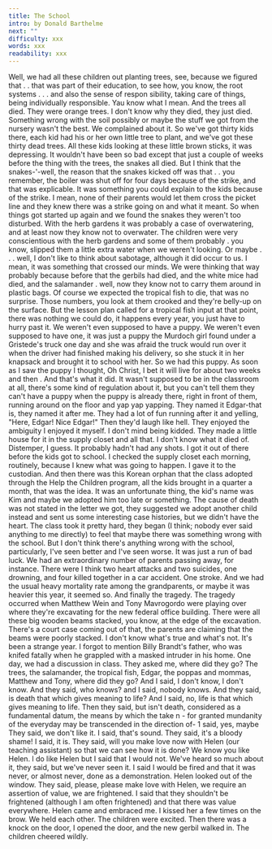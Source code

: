 ```yaml
---
title: The School
intro: by Donald Barthelme
next: ""
difficulty: xxx
words: xxx
readability: xxx
---
```


Well, we had all these children out planting trees, see, because we figured that .   . that was part of their education, to see how, you know, the root systems . . . and also the sense of respon­ sibility, taking care of things, being individually responsible. Yau know what I mean. And the trees all died. They were orange trees. I don't know why they died, they just died. Something wrong with the soil possibly or maybe the stuff we got from the nursery wasn't the best. We complained about it. So we've got thirty kids there, each kid had his or her own little tree to plant, and we've got these thirty dead trees. All these kids looking at these little brown sticks, it was depressing.
It wouldn't have been so bad except that just a couple of weeks before the thing with the trees, the snakes all died. But I think that the snakes-'-well, the reason that the snakes kicked off was that . . you remember, the boiler was shut off for four days because of the strike, and that was explicable. It was something you could explain to the kids because of the strike. I mean, none of their parents would let them cross the picket line and they knew there was a strike going on and what it meant. So when things got started up again and we found the snakes they weren't too disturbed.
With the herb gardens it was probably a case of overwatering, and at least now they know not to overwater. The children were very conscientious with the herb gardens and some of them probably .   you know, slipped them a little extra water when we weren't looking. Or maybe . . . well, I don't like to think about sabotage, although it did occur to us. I mean, it was something that crossed our minds. We were thinking that way probably because before that the gerbils had died, and the white mice had died, and the salamander .   well, now they know not to carry them around in plastic bags.
Of course we expected the tropical fish to die, that was no surprise. Those numbers, you look at them crooked and they're belly-up on the surface. But the lesson plan called for a tropical­ fish input at that point, there was nothing we could do, it happens every year, you just have to hurry past it.
We weren't even supposed to have a puppy.
We weren't even supposed to have one, it was just a puppy the Murdoch girl found under a Gristede's truck one day and she was afraid the truck would run over it when the driver had finished making his delivery, so she stuck it in her knapsack and brought it to school with her. So we had this puppy. As soon as I saw the puppy I thought, Oh Christ, I bet it will live for about two weeks and then . And that's what it did. It wasn't supposed to be in the classroom at all, there's some kind of regulation about it, but you can't tell them they can't have a puppy when the puppy is already there, right in front of them, running around on the floor and yap yap yapping. They named it Edgar-that is, they named it after me. They had a lot of fun running after it and yelling, "Here, Edgar! Nice Edgar!" Then they'd laugh like hell. They enjoyed the ambiguity I enjoyed it myself. I don't mind being kidded. They made a little house for it in the supply closet and all that. I don't know what it died of. Distemper, I guess. It probably
hadn't had any shots. I got it out of there before the kids got to school. I checked the supply closet each morning, routinely, because I knew what was going to happen. I gave it to the custodian.
And then there was this Korean orphan that the class adopted through the Help the Children program, all the kids brought in a quarter a month, that was the idea. It was an unfortunate thing, the kid's name was Kim and maybe we adopted him too late or something. The cause of death was not stated in the letter we got, they suggested we adopt another child instead and sent us some interesting case histories, but we didn't have the heart. The class took it pretty hard, they began (I think; nobody ever said anything to me directly) to feel that maybe there was something wrong with the school. But I don't think there's anything wrong with the school, particularly, I've seen better and I've seen worse. It was just a run of bad luck. We had an extraordinary number of parents passing away, for instance. There were I think two heart attacks and two suicides, one drowning, and four killed together in a car accident. One stroke. And we had the usual heavy mortality rate among the grandparents, or maybe it was heavier this year, it seemed so. And finally the tragedy.
The tragedy occurred when Matthew Wein and Tony Mavrogordo were playing over where they're excavating for the new federal office building. There were all these big wooden beams stacked, you know, at the edge of the excavation. There's a court case coming out of that, the parents are claiming that the beams were poorly stacked. I don't know what's true and what's not. It's been a strange year.
I forgot to mention Billy Brandt's father, who was knifed fatally when he grappled with a masked intruder in his home.
One day, we had a discussion in class. They asked me, where did they go? The trees, the salamander, the tropical fish, Edgar, the poppas and mommas, Matthew and Tony, where did they go? And I said, I don't know, I don't know. And they said, who knows? and I said, nobody knows. And they said, is death that which gives meaning to life? And I said, no, life is that which gives meaning to life. Then they said, but isn't death, considered as a fundamental datum, the means by which the take n - for­ granted mundanity of the everyday may be transcended in the direction of-
1 said, yes, maybe
They said, we don't like it.
I said, that's sound. 
They said, it's a bloody shame!
I said, it is.
They said, will you make love now with Helen (our teaching
assistant) so that we can see how it is done? We know you like Helen.
l do like Helen but I said that I would not.
We've heard so much about it, they said, but we've never seen it.
I said I would be fired and that it was never, or almost never, done as a demonstration. Helen looked out of the window.
They said, please, please make love with Helen, we require an assertion of value, we are frightened.
I said that they shouldn't be frightened (although I am often frightened) and that there was value everywhere. Helen came and embraced me. I kissed her a few times on the brow. We held each other. The children were excited. Then there was a knock on the door, I opened the door, and the new gerbil walked in. The chil­dren cheered wildly. 